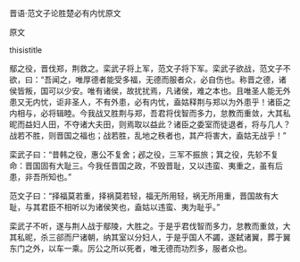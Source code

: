 


晋语·范文子论胜楚必有内忧原文

原文

thisistitle

鄢之役，晋伐郑，荆救之。栾武子将上军，范文子将下军。栾武子欲战，范文子不欲，曰：“吾闻之，唯厚德者能受多福，无德而服者众，必自伤也。称晋之德，诸侯皆叛，国可以少安。唯有诸侯，故扰扰焉，凡诸侯，难之本也。且唯圣人能无外患又无内忧，讵非圣人，不有外患，必有内忧，盍姑释荆与郑以为外患乎！诸臣之内相与，必将辑睦。今我战又胜荆与郑，吾君将伐智而多力，怠教而重敛，大其私昵而益妇人田，不夺诸大夫田，则焉取以益此？诸臣之委室而徒退者，将与几人？战若不胜，则晋国之福也；战若胜，乱地之秩者也，其产将害大，盍姑无战乎！”

栾武子曰：“昔韩之役，惠公不复舍；邲之役，三军不振旅；箕之役，先轸不复命：晋国固有大耻三。今我任晋国之政，不毁晋耻，又以违蛮、夷重之，虽有后患，非吾所知也。”

范文子曰：“择福莫若重，择祸莫若轻，福无所用轻，祸无所用重，晋国故有大耻，与其君臣不相听以为诸侯笑也，盍姑以违蛮、夷为耻乎。”

栾武子不听，遂与荆人战于鄢陵，大胜之。于是乎君伐智而多力，怠教而重敛，大其私昵，杀三郤而尸诸朝，纳其室以分妇人，于是乎国人不蠲，遂弑诸翼，葬于翼东门之外，以车一乘。厉公之所以死者，唯无德而功烈多，服者众也。

